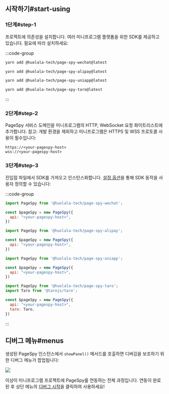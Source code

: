 
## 시작하기#start-using

### 1단계#step-1

프로젝트에 의존성을 설치합니다. 여러 미니프로그램 플랫폼을 위한 SDK를 제공하고 있습니다. 필요에 따라 설치하세요:

:::code-group

```bash wechat
yarn add @huolala-tech/page-spy-wechat@latest
```

```bash alipay
yarn add @huolala-tech/page-spy-alipay@latest
```

```bash uniapp
yarn add @huolala-tech/page-spy-uniapp@latest
```

```bash taro
yarn add @huolala-tech/page-spy-taro@latest
```

:::


### 2단계#step-2

PageSpy 서비스 도메인을 미니프로그램의 HTTP, WebSocket 요청 화이트리스트에 추가합니다. 참고: 개발 환경을 제외하고 미니프로그램은 HTTPS 및 WSS 프로토콜 사용이 필수입니다:

```
https://<your-pagespy-host>
wss://<your-pagespy-host>
```

### 3단계#step-3

진입점 파일에서 SDK를 가져오고 인스턴스화합니다. [설정 옵션]({VITE_SDK_WECHAT_REPO})을 통해 SDK 동작을 사용자 정의할 수 있습니다:

:::code-group

```js wechat
import PageSpy from '@huolala-tech/page-spy-wechat';

const $pageSpy = new PageSpy({
  api: "<your-pagespy-host>",
})
```

```js alipay
import PageSpy from '@huolala-tech/page-spy-alipay';

const $pageSpy = new PageSpy({
  api: "<your-pagespy-host>",
})
```

```js uniapp
import PageSpy from '@huolala-tech/page-spy-uniapp';

const $pageSpy = new PageSpy({
  api: "<your-pagespy-host>",
})
```

```js taro
import PageSpy from '@huolala-tech/page-spy-taro';
import Taro from '@tarojs/taro';

const $pageSpy = new PageSpy({
  api: "<your-pagespy-host>",
  taro: Taro,
})
```

:::

## 디버그 메뉴#menus

생성된 PageSpy 인스턴스에서 `showPanel()` 메서드를 호출하면 디버깅을 보조하기 위한 디버그 메뉴가 팝업됩니다:

<a href={mpPanelImg} target="_blank">
  <img src={mpPanelImg} style={{ maxWidth: 320 }} />
</a>

이상이 미니프로그램 프로젝트에 PageSpy를 연동하는 전체 과정입니다. 연동이 완료된 후 상단 메뉴의 <Tooltip title="메뉴는 기본적으로 숨겨져 있으며, 배포 후 표시됩니다" color="purple"><a href="javascript:void(0)">디버그 시작</a></Tooltip>을 클릭하여 사용하세요!
